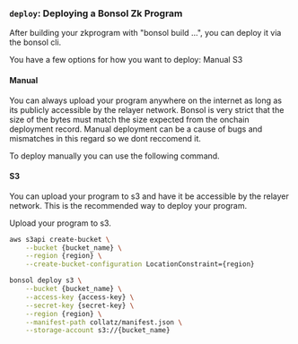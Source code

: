 
### `deploy`: Deploying a Bonsol Zk Program

After building your zkprogram with "bonsol build ...", you can deploy it via the bonsol cli.

You have a few options for how you want to deploy:
Manual
S3

#### Manual
You can always upload your program anywhere on the internet as long as its publicly accessible by the relayer network.
Bonsol is very strict that the size of the bytes must match the size expected from the onchain deployment record.
Manual deployment can be a cause of bugs and mismatches in this regard so we dont reccomend it.

To deploy manually you can use the following command.

#### S3
You can upload your program to s3 and have it be accessible by the relayer network. This is the recommended way to deploy your program.

Upload your program to s3.
```bash
aws s3api create-bucket \
    --bucket {bucket_name} \
    --region {region} \
    --create-bucket-configuration LocationConstraint={region}
```

```bash
bonsol deploy s3 \
    --bucket {bucket_name} \
    --access-key {access-key} \
    --secret-key {secret-key} \
    --region {region} \
    --manifest-path collatz/manifest.json \
    --storage-account s3://{bucket_name}
```
